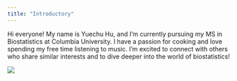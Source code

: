 ```yaml
---
title: "Introductory"
---
```







Hi everyone! My name is Yuechu Hu, and I'm currently pursuing my MS in Biostatistics at Columbia University. I have a passion for cooking and love spending my free time listening to music. I'm excited to connect with others who share similar interests and to dive deeper into the world of biostatistics!



![](https://media.giphy.com/media/drXGoW1iudhKw/giphy.gif)




